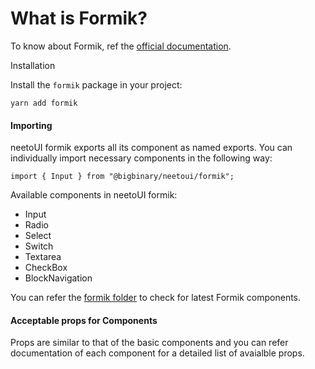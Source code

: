 
<Meta title="Formik" />

<style>{`
  .subheading {
    --mediumdark: '#999999';
    font-weight: 900;
    font-size: 13px;
    color: #999;
    letter-spacing: 2px;
    line-height: 24px;
    text-transform: uppercase;
    margin-bottom: 12px;
    margin-top: 40px;
  }

  .tip {
    display: inline-block;
    border-radius: 1em;
    font-size: 11px;
    line-height: 12px;
    font-weight: 700;
    background: #2f3941;
    color: #fff;
    padding: 4px 12px;
    margin-right: 10px;
    vertical-align: top;
  }

  .tip-wrapper {
    font-size: 13px;
    line-height: 20px;
    margin-top: 40px;
    margin-bottom: 40px;
  }

  .tip-wrapper code {
    font-size: 12px;
    display: inline-block;
  }


`}</style>

# What is Formik?

To know about Formik, ref the [official documentation](https://formik.org/docs/overview).

<div className="subheading">Installation</div>

Install the `formik` package in your project:

```
yarn add formik
```

#### Importing

neetoUI formik exports all its component as named exports. You can individually import necessary components in the following way:

```
import { Input } from "@bigbinary/neetoui/formik";
```

Available components in neetoUI formik:

- Input
- Radio
- Select
- Switch
- Textarea
- CheckBox
- BlockNavigation

You can refer the [formik folder](https://github.com/bigbinary/neeto-ui/tree/master/lib/components/formik) to check for latest Formik components.

#### Acceptable props for Components

Props are similar to that of the basic components and you can refer documentation of each component for a detailed list of avaialble props.
